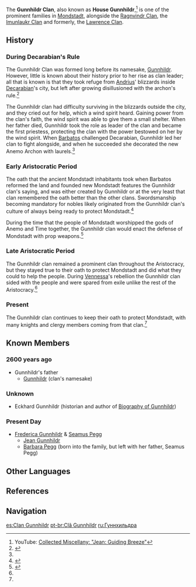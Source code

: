 {{Terminology Infobox
|title        = 
|image        = Gunnhildr Clan.png
|type         = Families
|type2        = Mondstadt Clans
}}
{{Quote|For Mondstadt, as always.|Gunnhildr Clan's motto}}
The '''Gunnhildr Clan''', also known as '''House Gunnhildr''',<ref>YouTube: [https://youtu.be/_FOkixTeAaA Collected Miscellany: "Jean: Guiding Breeze"]</ref> is one of the prominent families in [[Mondstadt]], alongside the [[Ragnvindr Clan]], the [[Imunlaukr Clan]] and formerly, the [[Lawrence Clan]].

==History==
===During Decarabian's Rule===
The Gunnhildr Clan was formed long before its namesake, [[Gunnhildr]]. However, little is known about their history prior to her rise as clan leader; all that is known is that they took refuge from [[Andrius]]' blizzards inside [[Decarabian]]'s city, but left after growing disillusioned with the archon's rule.<ref name="Gunn Bio">{{Ref/Book|Biography of Gunnhildr}}</ref>

The Gunnhildr clan had difficulty surviving in the blizzards outside the city, and they cried out for help, which a wind spirit heard. Gaining power from the clan's faith, the wind spirit was able to give them a small shelter. When her father died, Gunnhildr took the role as leader of the clan and became the first priestess, protecting the clan with the power bestowed on her by the wind spirit. When [[Barbatos]] challenged Decarabian, Gunnhildr led her clan to fight alongside, and when he succeeded she decorated the new Anemo Archon with laurels.<ref name="Gunn Bio" />

===Early Aristocratic Period===
{{See also|Mondstadt Aristocracy}}
The oath that the ancient Mondstadt inhabitants took when Barbatos reformed the land and founded new Mondstadt features the Gunnhildr clan's saying, and was either created by Gunnhildr or at the very least that clan remembered the oath better than the other clans. Swordsmanship becoming mandatory for nobles likely originated from the Gunnhildr clan's culture of always being ready to protect Mondstadt.<ref>{{Ref/Weapon|Royal Longsword}}</ref>

During the time that the people of Mondstadt worshipped the gods of Anemo and Time together, the Gunnhildr clan would enact the defense of Mondstadt with prop weapons.<ref>{{Ref/Weapon|Sacrificial Sword}}</ref>

===Late Aristocratic Period===
The Gunnhildr clan remained a prominent clan throughout the Aristocracy, but they stayed true to their oath to protect Mondstadt and did what they could to help the people. During [[Vennessa]]'s rebellion the Gunnhildr clan sided with the people and were spared from exile unlike the rest of the Aristocracy.<ref name="Gunn Bio" />

===Present===
The Gunnhildr clan continues to keep their oath to protect Mondstadt, with many knights and clergy members coming from that clan.<ref name="Gunn Bio" />

==Known Members==
===2600 years ago===
* Gunnhildr's father
**[[Gunnhildr]] (clan's namesake)

===Unknown===
* Eckhard Gunnhildr (historian and author of [[Biography of Gunnhildr]])

===Present Day===
*[[Frederica Gunnhildr]] & [[Seamus Pegg]]
**[[Jean|Jean Gunnhildr]]
**[[Barbara|Barbara Pegg]] (born into the family, but left with her father, Seamus Pegg)

==Other Languages==
{{Other Languages
|en      = Gunnhildr Clan
|zhs     = 古恩希尔德家族
|zhs_rm  = Gǔ'ēnxī'ěrdé Jiāzú
|zht     = 古恩希爾德家族
|zht_rm  = Gǔ'ēnxī'ěrdé Jiāzú
|zh_tl   = Gunnhildr Family
|ja      = グンヒルド家
|ja_rm   = Gunhirudo-ke<ref>{{Ref/VO|Thoma|About Jean|ja|note=Japanese Voice-Over}}</ref>
|ja_tl   = Gunnhildr House
|ko      = 군힐드 {{tt|가문|家門}}
|ko_rm   = Gunhildeu Gamun
|ko_tl   = Gunnhildr Family
|es      = Clan Gunnhildr<!--also "Familia Gunnhildr"-->
|es_tl   = Gunnhildr Clan
|fr      = Clan Gunnhildr
|fr_tl   = Gunnhildr Clan
|ru      = Клан Гуннхильдр<!--also "семья Гуннхильдр"-->
|ru_tl   = Gunnhildr Clan
|th      = ตระกูล Gunnhildr
|th_rm   = Trakun Gunnhildr
|th_tl   = Gunnhildr Family
|vi      = {{tt|Gia Tộc|家族}} Gunnhildr<!-- also "Nhà Gunnhildr"-->
|vi_tl   = Gunnhildr House
|de      = Gunnhildr-Klan<!--also "Gunnhildr-Familie"/"Familie Gunnhildr"-->
|de_tl   = Gunnhildr Clan
|id      = Klan Gunnhildr<!--also "Keluarga Gunnhildr"-->
|id_tl   = Gunnhildr Clan
|pt      = Clã Gunnhildr<!--also "Família Gunnhildr"-->
|pt_tl   = Gunnhildr Clan
}}

==References==
{{Reflist|2}}

==Navigation==
{{Faction Navbox}}

[[es:Clan Gunnhildr]]
[[pt-br:Clã Gunnhildr]]
[[ru:Гуннхильдра]]
